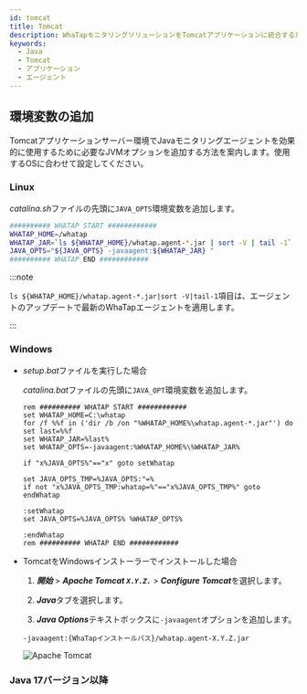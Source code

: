 ```yaml
---
id: tomcat
title: Tomcat
description: WhaTapモニタリングソリューションをTomcatアプリケーションに統合するためのJVM(Java Virtual Machine)オプションの追加方法についての詳細な案内を提供します。ユーザーは本文書を通じて、Javaエージェントのインストール後、Tomcatアプリケーションの性能および可用性モニタリングのために必要なJVM設定を適用する方法を段階別に確認できます。エージェントのインストール過程の中で必須JVMオプションの構成とTomcatとの円滑な統合のための最適な設定方法、ヒストグラムの照会方法が含まれています。
keywords:
  - Java
  - Tomcat
  - アプリケーション
  - エージェント
---
```


## 環境変数の追加

Tomcatアプリケーションサーバー環境でJavaモニタリングエージェントを効果的に使用するために必要なJVMオプションを追加する方法を案内します。使用するOSに合わせて設定してください。

### Linux

*catalina.sh*ファイルの先頭に`JAVA_OPTS`環境変数を追加します。

```bash title='{Tomcat_PATH}/bin/catalina.sh' showLineNumbers
########## WHATAP START ############
WHATAP_HOME=/whatap
WHATAP_JAR=`ls ${WHATAP_HOME}/whatap.agent-*.jar | sort -V | tail -1`
JAVA_OPTS="${JAVA_OPTS} -javaagent:${WHATAP_JAR} "
########## WHATAP END ############
```

:::note

`ls ${WHATAP_HOME}/whatap.agent-*.jar|sort -V|tail-1`項目は、エージェントのアップデートで最新のWhaTapエージェントを適用します。

:::

### Windows

- *setup.bat*ファイルを実行した場合

  *catalina.bat*ファイルの先頭に`JAVA_OPT`環境変数を追加します。

  ```batch title='{Tomcat_PATH}/bin/catalina.bat' {3} showLineNumbers
  rem ########## WHATAP START ############
  set WHATAP_HOME=C:\whatap
  for /f %%f in ('dir /b /on "%WHATAP_HOME%\whatap.agent-*.jar"') do set last=%%f
  set WHATAP_JAR=%last%
  set WHATAP_OPTS=-javaagent:%WHATAP_HOME%\%WHATAP_JAR%

  if "x%JAVA_OPTS%"=="x" goto setWhatap

  set JAVA_OPTS_TMP=%JAVA_OPTS:"=%
  if not "x%JAVA_OPTS_TMP:whatap=%"=="x%JAVA_OPTS_TMP%" goto endWhatap

  :setWhatap
  set JAVA_OPTS=%JAVA_OPTS% %WHATAP_OPTS%

  :endWhatap
  rem ########## WHATAP END ############
  ```

- TomcatをWindowsインストーラーでインストールした場合

  1. ***開始*** > ***Apache Tomcat `X.Y.Z.`*** > ***Configure Tomcat***を選択します。

  2. ***Java***タブを選択します。

  3. ***Java Options***テキストボックスに`-javaagent`オプションを追加します。

  ```text
  -javaagent:{WhaTapインストールパス}/whatap.agent-X.Y.Z.jar
  ```

  ![Apache Tomcat](https://img.whatap.io/media/images/tomcat-win.png)

### Java 17バージョン以降


<Java17 />


<Setheapmemory />


<Nextstep />
